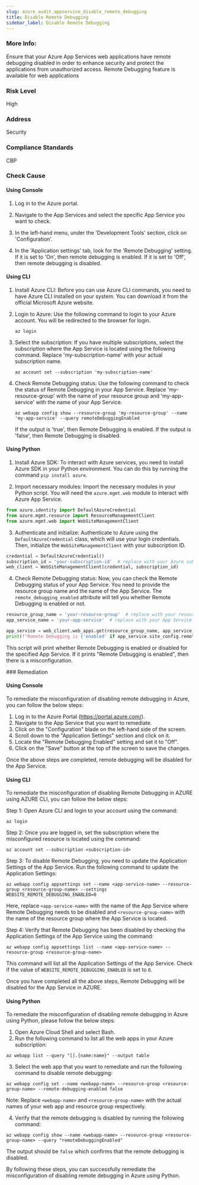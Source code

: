```yaml
---
slug: azure_audit_appservice_disable_remote_debugging
title: Disable Remote Debugging
sidebar_label: Disable Remote Debugging
---
```


### More Info:

Ensure that your Azure App Services web applications have remote debugging disabled in order to enhance security and protect the applications from unauthorized access. Remote Debugging feature is available for web applications

### Risk Level

High

### Address

Security

### Compliance Standards

CBP


<Tabs><Tab title='Cause'>
### Check Cause

#### Using Console

1. Log in to the Azure portal.

2. Navigate to the App Services and select the specific App Service you want to check.

3. In the left-hand menu, under the 'Development Tools' section, click on 'Configuration'.

4. In the 'Application settings' tab, look for the 'Remote Debugging' setting. If it is set to 'On', then remote debugging is enabled. If it is set to 'Off', then remote debugging is disabled.

#### Using CLI

1. Install Azure CLI: Before you can use Azure CLI commands, you need to have Azure CLI installed on your system. You can download it from the official Microsoft Azure website.

2. Login to Azure: Use the following command to login to your Azure account. You will be redirected to the browser for login.
   ```
   az login
   ```
3. Select the subscription: If you have multiple subscriptions, select the subscription where the App Service is located using the following command. Replace 'my-subscription-name' with your actual subscription name.
   ```
   az account set --subscription 'my-subscription-name'
   ```
4. Check Remote Debugging status: Use the following command to check the status of Remote Debugging in your App Service. Replace 'my-resource-group' with the name of your resource group and 'my-app-service' with the name of your App Service.
   ```
   az webapp config show --resource-group 'my-resource-group' --name 'my-app-service' --query remoteDebuggingEnabled
   ```
   If the output is 'true', then Remote Debugging is enabled. If the output is 'false', then Remote Debugging is disabled.

#### Using Python

1. Install Azure SDK: To interact with Azure services, you need to install Azure SDK in your Python environment. You can do this by running the command `pip install azure`.

2. Import necessary modules: Import the necessary modules in your Python script. You will need the `azure.mgmt.web` module to interact with Azure App Service.

```python
from azure.identity import DefaultAzureCredential
from azure.mgmt.resource import ResourceManagementClient
from azure.mgmt.web import WebSiteManagementClient
```

3. Authenticate and initialize: Authenticate to Azure using the `DefaultAzureCredential` class, which will use your login credentials. Then, initialize the `WebSiteManagementClient` with your subscription ID.

```python
credential = DefaultAzureCredential()
subscription_id = 'your-subscription-id'  # replace with your Azure subscription ID
web_client = WebSiteManagementClient(credential, subscription_id)
```

4. Check Remote Debugging status: Now, you can check the Remote Debugging status of your App Service. You need to provide the resource group name and the name of the App Service. The `remote_debugging_enabled` attribute will tell you whether Remote Debugging is enabled or not.

```python
resource_group_name = 'your-resource-group'  # replace with your resource group name
app_service_name = 'your-app-service'  # replace with your App Service name

app_service = web_client.web_apps.get(resource_group_name, app_service_name)
print(f"Remote Debugging is {'enabled' if app_service.site_config.remote_debugging_enabled else 'disabled'}")
```

This script will print whether Remote Debugging is enabled or disabled for the specified App Service. If it prints "Remote Debugging is enabled", then there is a misconfiguration.

</Tab>


<Tab title='Remediation'>
### Remediation

#### Using Console

To remediate the misconfiguration of disabling remote debugging in Azure, you can follow the below steps:

1. Log in to the Azure Portal (https://portal.azure.com/).
2. Navigate to the App Service that you want to remediate.
3. Click on the "Configuration" blade on the left-hand side of the screen.
4. Scroll down to the "Application Settings" section and click on it.
5. Locate the "Remote Debugging Enabled" setting and set it to "Off".
6. Click on the "Save" button at the top of the screen to save the changes.

Once the above steps are completed, remote debugging will be disabled for the App Service.

#### Using CLI

To remediate the misconfiguration of disabling Remote Debugging in AZURE using AZURE CLI, you can follow the below steps:

Step 1: Open Azure CLI and login to your account using the command:

```
az login
```

Step 2: Once you are logged in, set the subscription where the misconfigured resource is located using the command:

```
az account set --subscription <subscription-id>
```

Step 3: To disable Remote Debugging, you need to update the Application Settings of the App Service. Run the following command to update the Application Settings:

```
az webapp config appsettings set --name <app-service-name> --resource-group <resource-group-name> --settings WEBSITE_REMOTE_DEBUGGING_ENABLED=0
```

Here, replace `<app-service-name>` with the name of the App Service where Remote Debugging needs to be disabled and `<resource-group-name>` with the name of the resource group where the App Service is located.

Step 4: Verify that Remote Debugging has been disabled by checking the Application Settings of the App Service using the command:

```
az webapp config appsettings list --name <app-service-name> --resource-group <resource-group-name>
```

This command will list all the Application Settings of the App Service. Check if the value of `WEBSITE_REMOTE_DEBUGGING_ENABLED` is set to `0`.

Once you have completed all the above steps, Remote Debugging will be disabled for the App Service in AZURE.

#### Using Python

To remediate the misconfiguration of disabling remote debugging in Azure using Python, please follow the below steps:

1. Open Azure Cloud Shell and select Bash.
2. Run the following command to list all the web apps in your Azure subscription:
```
az webapp list --query "[].{name:name}" --output table
```
3. Select the web app that you want to remediate and run the following command to disable remote debugging:
```
az webapp config set --name <webapp-name> --resource-group <resource-group-name> --remote-debugging-enabled false
```
Note: Replace `<webapp-name>` and `<resource-group-name>` with the actual names of your web app and resource group respectively.

4. Verify that the remote debugging is disabled by running the following command:
```
az webapp config show --name <webapp-name> --resource-group <resource-group-name> --query "remoteDebuggingEnabled"
```
The output should be `false` which confirms that the remote debugging is disabled.

By following these steps, you can successfully remediate the misconfiguration of disabling remote debugging in Azure using Python.



</Tab>
</Tabs>